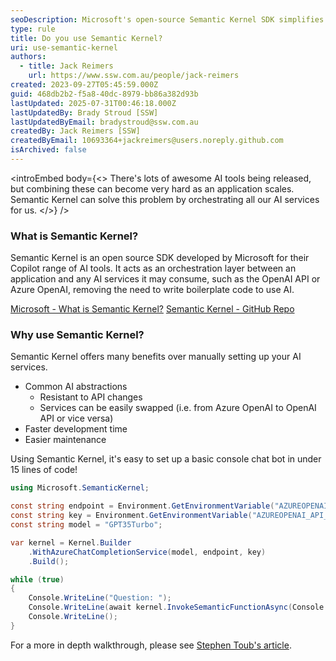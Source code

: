 ```yaml
---
seoDescription: Microsoft's open-source Semantic Kernel SDK simplifies AI integration by orchestrating services like OpenAI and Azure OpenAI.
type: rule
title: Do you use Semantic Kernel?
uri: use-semantic-kernel
authors:
  - title: Jack Reimers
    url: https://www.ssw.com.au/people/jack-reimers
created: 2023-09-27T05:45:59.000Z
guid: 468db2b2-f5a8-40dc-8979-bb86a382d93b
lastUpdated: 2025-07-31T00:46:18.000Z
lastUpdatedBy: Brady Stroud [SSW]
lastUpdatedByEmail: bradystroud@ssw.com.au
createdBy: Jack Reimers [SSW]
createdByEmail: 10693364+jackreimers@users.noreply.github.com
isArchived: false
---
```


<introEmbed
  body={<>
There's lots of awesome AI tools being released, but combining these can become very hard as an application scales.
Semantic Kernel can solve this problem by orchestrating all our AI services for us.
  </>}
/>
### What is Semantic Kernel?

Semantic Kernel is an open source SDK developed by Microsoft for their Copilot range of AI tools.
It acts as an orchestration layer between an application and any AI services it may consume, such as the OpenAI API or Azure OpenAI, removing the need to write boilerplate code to use AI.

[Microsoft - What is Semantic Kernel?](https://learn.microsoft.com/en-us/semantic-kernel/overview/?WT.mc_id=AI-MVP-33518)
[Semantic Kernel - GitHub Repo](https://github.com/microsoft/semantic-kernel)

### Why use Semantic Kernel?

Semantic Kernel offers many benefits over manually setting up your AI services.

* Common AI abstractions
  * Resistant to API changes
  * Services can be easily swapped (i.e. from Azure OpenAI to OpenAI API or vice versa)
* Faster development time
* Easier maintenance

Using Semantic Kernel, it's easy to set up a basic console chat bot in under 15 lines of code!

```cs
using Microsoft.SemanticKernel;

const string endpoint = Environment.GetEnvironmentVariable("AZUREOPENAI_ENDPOINT")!;
const string key = Environment.GetEnvironmentVariable("AZUREOPENAI_API_KEY")!;
const string model = "GPT35Turbo";

var kernel = Kernel.Builder
    .WithAzureChatCompletionService(model, endpoint, key)
    .Build();

while (true)
{
    Console.WriteLine("Question: ");
    Console.WriteLine(await kernel.InvokeSemanticFunctionAsync(Console.ReadLine()!, maxTokens: 2000));
    Console.WriteLine();
}
```

For a more in depth walkthrough, please see [Stephen Toub's article](https://devblogs.microsoft.com/dotnet/demystifying-retrieval-augmented-generation-with-dotnet/?WT.mc_id=AI-MVP-33518).
